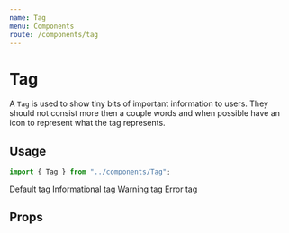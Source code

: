 ```yaml
---
name: Tag
menu: Components
route: /components/tag
---
```



# Tag

A `Tag` is used to show tiny bits of important information to users. They should
not consist more then a couple words and when possible have an icon to represent
what the tag represents.

## Usage

```ts
import { Tag } from "../components/Tag";
```

<Playground>
  <Tag variation="default">Default tag</Tag>
  <Tag variation="info" icon="info">
    Informational tag
  </Tag>
  <Tag variation="warning" icon="alert-triangle">
    Warning tag
  </Tag>
  <Tag variation="error" icon="stop-circle">
    Error tag
  </Tag>
</Playground>

## Props

<Props of={Tag} />
